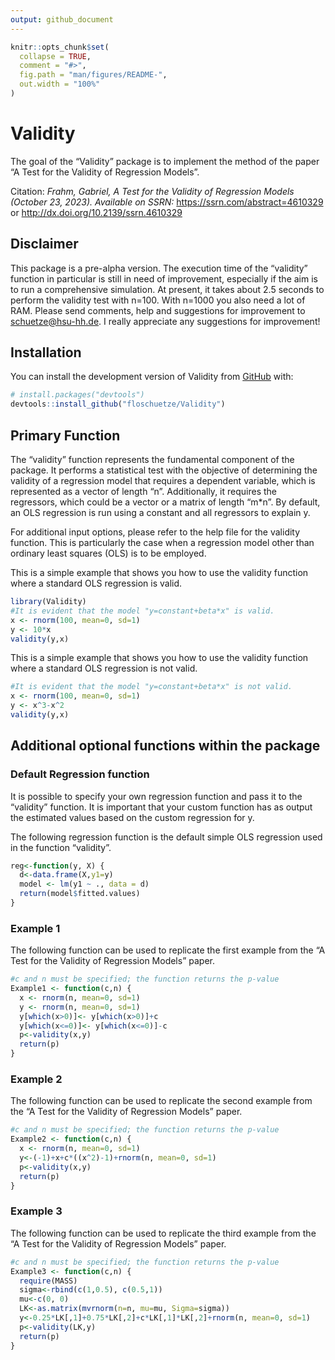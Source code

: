 ```yaml
---
output: github_document
---
```


<!-- README.md is generated from README.Rmd. Please edit that file -->

```r
knitr::opts_chunk$set(
  collapse = TRUE,
  comment = "#>",
  fig.path = "man/figures/README-",
  out.width = "100%"
)
```

# Validity

<!-- badges: start -->
<!-- badges: end -->

The goal of the "Validity" package is to implement the method of the paper "A Test for the Validity of Regression Models". 

Citation: 
*Frahm, Gabriel, A Test for the Validity of Regression Models (October 23, 2023). Available on SSRN:*
<https://ssrn.com/abstract=4610329> or <http://dx.doi.org/10.2139/ssrn.4610329>

## Disclaimer

This package is a pre-alpha version. The execution time of the “validity” function in particular is still in need of improvement, especially if the aim is to run a comprehensive simulation. At present, it takes about 2.5 seconds to perform the validity test with n=100. With n=1000 you also need a lot of RAM. Please send comments, help and suggestions for improvement to [schuetze@hsu-hh.de](schuetze@hsu-hh.de). I really appreciate any suggestions for improvement!

## Installation

You can install the development version of Validity from [GitHub](https://github.com/) with:

``` r
# install.packages("devtools")
devtools::install_github("floschuetze/Validity")
```

## Primary Function

The "validity" function represents the fundamental component of the package. It performs a statistical test with the objective of determining the validity of a regression model that requires a dependent variable, which is represented as a vector of length "n". Additionally, it requires the regressors, which could be a vector or a matrix of length "m*n". By default, an OLS regression is run using a constant and all regressors to explain y. 

For additional input options, please refer to the help file for the validity function. This is particularly the case when a regression model other than ordinary least squares (OLS) is to be employed.

This is a simple example that shows you how to use the validity function where a standard OLS regression is valid.

```r
library(Validity)
#It is evident that the model "y=constant+beta*x" is valid.
x <- rnorm(100, mean=0, sd=1)
y <- 10*x
validity(y,x)
```

This is a simple example that shows you how to use the validity function where a standard OLS regression is not valid.

```r
#It is evident that the model "y=constant+beta*x" is not valid.
x <- rnorm(100, mean=0, sd=1)
y <- x^3-x^2
validity(y,x)
```


## Additional optional functions within the package

### Default Regression function
  
It is possible to specify your own regression function and pass it to the "validity" function. It is important that your custom function has as output the estimated values based on the custom regression for y. 

The following regression function is the default simple OLS regression used in the function "validity".

```r
reg<-function(y, X) {
  d<-data.frame(X,y1=y)
  model <- lm(y1 ~ ., data = d)
  return(model$fitted.values)
}
```


### Example 1

The following function can be used to replicate the first example from the "A Test for the Validity of Regression Models" paper. 

```r
#c and n must be specified; the function returns the p-value
Example1 <- function(c,n) {
  x <- rnorm(n, mean=0, sd=1)
  y <- rnorm(n, mean=0, sd=1)
  y[which(x>0)]<- y[which(x>0)]+c
  y[which(x<=0)]<- y[which(x<=0)]-c
  p<-validity(x,y)
  return(p)
}
```

### Example 2

The following function can be used to replicate the second example from the "A Test for the Validity of Regression Models" paper. 

```r
#c and n must be specified; the function returns the p-value
Example2 <- function(c,n) {
  x <- rnorm(n, mean=0, sd=1)
  y<-(-1)+x+c*((x^2)-1)+rnorm(n, mean=0, sd=1)
  p<-validity(x,y)
  return(p)
}
```

### Example 3

The following function can be used to replicate the third example from the "A Test for the Validity of Regression Models" paper. 

```r
#c and n must be specified; the function returns the p-value
Example3 <- function(c,n) {
  require(MASS)
  sigma<-rbind(c(1,0.5), c(0.5,1))
  mu<-c(0, 0) 
  LK<-as.matrix(mvrnorm(n=n, mu=mu, Sigma=sigma))
  y<-0.25*LK[,1]+0.75*LK[,2]+c*LK[,1]*LK[,2]+rnorm(n, mean=0, sd=1)
  p<-validity(LK,y)
  return(p)
}
```
